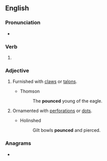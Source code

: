 ==English==

===Pronunciation===
* {{IPA|en|/paʊnst/}}

===Verb===
{{head|en|verb form}}

# {{en-past of|pounce}}

===Adjective===
{{en-adj|-}}

# {{lb|en|obsolete}} Furnished with [[claw]]s or [[talon]]s.
#* Thomson
#*: The '''pounced''' young of the eagle.
# {{lb|en|obsolete}} Ornamented with [[perforation]]s or [[dot]]s.
#* Holinshed
#*: Gilt bowls '''pounced''' and pierced.

{{Webster 1913}}

===Anagrams===
* {{anagrams|en|a=cdenopu|uncoped}}